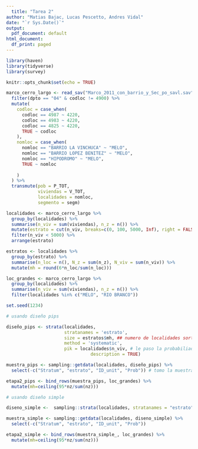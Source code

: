 ```yaml
---
  title: "Tarea 2"
author: "Matias Bajac, Lucas Pescetto, Andres Vidal"
date: "`r Sys.Date()`"
output:
  pdf_document: default
html_document:
  df_print: paged
---
```

  
  ```r

library(haven)
library(tidyverse)
library(survey)

knitr::opts_chunk$set(echo = TRUE)
```

```r

marco_cerro_largo <- read_sav("Marco_2011_con_barrio_y_Sec_po_savl.sav") %>% 
  filter(dpto == "04" & codloc != 4900) %>% 
  mutate(
    codloc = case_when(
      codloc == 4987 ~ 4220,
      codloc == 4983 ~ 4220,
      codloc == 4825 ~ 4220,
      TRUE ~ codloc
    ),
    nomloc = case_when(
      nomloc == "BARRIO LA VINCHUCA" ~ "MELO",
      nomloc == "BARRIO LOPEZ BENITEZ" ~ "MELO",
      nomloc == "HIPODROMO" ~ "MELO",
      TRUE ~ nomloc
      
    )
  ) %>% 
  transmute(pob = P_TOT,
            viviendas = V_TOT,
            localidades = nomloc,
            segmento = segm)

localidades <- marco_cerro_largo %>% 
  group_by(localidades) %>% 
  summarise(n_viv = sum(viviendas), n_z = n()) %>%  
  mutate(estrato = cut(n_viv, breaks=c(0, 100, 5000, Inf), right = FALSE)) %>%
  filter(n_viv < 5000) %>%
  arrange(estrato)

estratos <- localidades %>% 
  group_by(estrato) %>%
  summarise(n_loc = n(), N_z = sum(n_z), N_viv = sum(n_viv)) %>% 
  mutate(mh = round(6*n_loc/sum(n_loc)))

loc_grandes <- marco_cerro_largo %>% 
  group_by(localidades) %>% 
  summarise(n_viv = sum(viviendas), n_z = n()) %>% 
  filter(localidades %in% c("MELO", "RIO BRANCO"))

set.seed(1234)

```

```r
# usando diseño pips

diseño_pips <- strata(localidades,
                      stratanames = 'estrato', 
                      size = estratos$mh, ## numero de localidades sorteadas x estrato 
                      method = 'systematic',
                      pik = localidades$n_viv, # le paso la probabiliad de inclusion proporcional al tamanio de viviendas 
                                description = TRUE)

muestra_pips <- sampling::getdata(localidades, diseño_pips) %>% 
  select(-c("Stratum", "estrato", "ID_unit", "Prob")) # tomo la muestra 

etapa2_pips <- bind_rows(muestra_pips, loc_grandes) %>% 
  mutate(mh=ceiling(95*nz/sum(nz)))
```

```r
# usando diseño simple

diseno_simple <-  sampling::strata(localidades, stratanames = "estrato", size = estratos$mh)

muestra_simple <- sampling::getdata(localidades, diseno_simple) %>% 
  select(-c("Stratum", "estrato", "ID_unit", "Prob"))

etapa2_simple <- bind_rows(muestra_simple_, loc_grandes) %>%
  mutate(mh=ceiling(95*nz/sum(nz)))

```